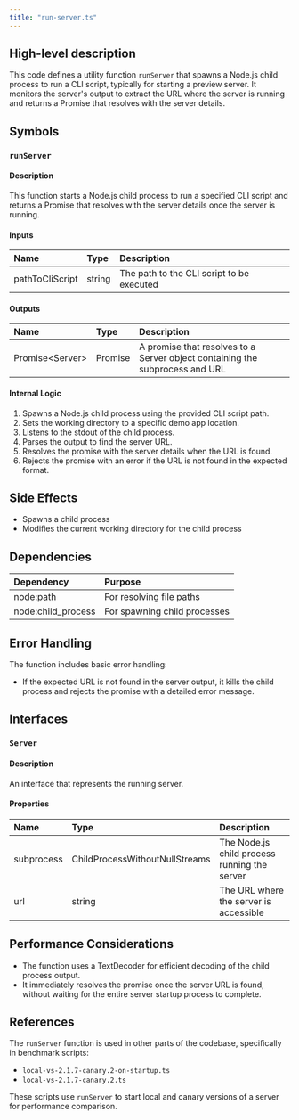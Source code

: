 ```yaml
---
title: "run-server.ts"
---
```


## High-level description
This code defines a utility function `runServer` that spawns a Node.js child process to run a CLI script, typically for starting a preview server. It monitors the server's output to extract the URL where the server is running and returns a Promise that resolves with the server details.

## Symbols

### `runServer`
#### Description
This function starts a Node.js child process to run a specified CLI script and returns a Promise that resolves with the server details once the server is running.

#### Inputs
| Name | Type | Description |
|:-----|:-----|:------------|
| pathToCliScript | string | The path to the CLI script to be executed |

#### Outputs
| Name | Type | Description |
|:-----|:-----|:------------|
| Promise&lt;Server&gt; | Promise | A promise that resolves to a Server object containing the subprocess and URL |

#### Internal Logic
1. Spawns a Node.js child process using the provided CLI script path.
2. Sets the working directory to a specific demo app location.
3. Listens to the stdout of the child process.
4. Parses the output to find the server URL.
5. Resolves the promise with the server details when the URL is found.
6. Rejects the promise with an error if the URL is not found in the expected format.

## Side Effects
- Spawns a child process
- Modifies the current working directory for the child process

## Dependencies
| Dependency | Purpose |
|:-----------|:--------|
| node:path | For resolving file paths |
| node:child_process | For spawning child processes |

## Error Handling
The function includes basic error handling:
- If the expected URL is not found in the server output, it kills the child process and rejects the promise with a detailed error message.

## Interfaces

### `Server`
#### Description
An interface that represents the running server.

#### Properties
| Name | Type | Description |
|:-----|:-----|:------------|
| subprocess | ChildProcessWithoutNullStreams | The Node.js child process running the server |
| url | string | The URL where the server is accessible |

## Performance Considerations
- The function uses a TextDecoder for efficient decoding of the child process output.
- It immediately resolves the promise once the server URL is found, without waiting for the entire server startup process to complete.

## References
The `runServer` function is used in other parts of the codebase, specifically in benchmark scripts:
- `local-vs-2.1.7-canary.2-on-startup.ts`
- `local-vs-2.1.7-canary.2.ts`

These scripts use `runServer` to start local and canary versions of a server for performance comparison.